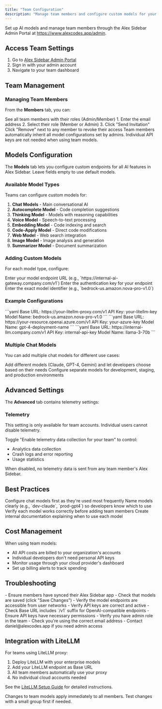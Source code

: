 ```yaml
---
title: "Team Configuration"
description: "Manage team members and configure custom models for your organization"
---
```


Set up AI models and manage team members through the Alex Sidebar Admin Portal at https://www.alexcodes.app/admin.

## Access Team Settings

1. Go to [Alex Sidebar Admin Portal](https://www.alexcodes.app/admin)
2. Sign in with your admin account
3. Navigate to your team dashboard

## Team Management

### Managing Team Members

From the **Members** tab, you can:

<Steps>
  <Step title="View Current Members">
    See all team members with their roles (Admin/Member)
  </Step>
  
  <Step title="Invite New Members">
    1. Enter the email address
    2. Select their role (Member or Admin)
    3. Click "Send Invitation"
  </Step>
  
  <Step title="Remove Members">
    Click "Remove" next to any member to revoke their access
  </Step>
</Steps>

<Note>
  Team members automatically inherit all model configurations set by admins. Individual API keys are not needed when using team models.
</Note>

## Models Configuration

The **Models** tab lets you configure custom endpoints for all AI features in Alex Sidebar. Leave fields empty to use default models.

### Available Model Types

Teams can configure custom models for:

1. **Chat Models** - Main conversational AI
2. **Autocomplete Model** - Code completion suggestions
3. **Thinking Model** - Models with reasoning capabilities
4. **Voice Model** - Speech-to-text processing
5. **Embedding Model** - Code indexing and search
6. **Code-Apply Model** - Direct code modifications
7. **Web Model** - Web search integration
8. **Image Model** - Image analysis and generation
9. **Summarizer Model** - Document summarization

### Adding Custom Models

For each model type, configure:

<Steps>
  <Step title="Set Base URL">
    Enter your model endpoint URL (e.g., `https://internal-ai-gateway.company.com/v1`)
  </Step>
  
  <Step title="Add API Key">
    Enter the authentication key for your endpoint
  </Step>
  
  <Step title="Specify Model Name">
    Enter the exact model identifier (e.g., `bedrock-us.amazon.nova-pro-v1.0`)
  </Step>
</Steps>

### Example Configurations

<Tabs>
  <Tab title="AWS Bedrock via LiteLLM">
    ```yaml
    Base URL: https://your-litellm-proxy.com/v1
    API Key: your-litellm-key
    Model Name: bedrock-us.amazon.nova-pro-v1.0
    ```
  </Tab>
  
  <Tab title="Azure OpenAI">
    ```yaml
    Base URL: https://your-resource.openai.azure.com/v1
    API Key: your-azure-key
    Model Name: gpt-4-deployment-name
    ```
  </Tab>
  
  <Tab title="Self-Hosted Models">
    ```yaml
    Base URL: https://internal-llm.company.com/v1
    API Key: internal-api-key
    Model Name: llama-3-70b
    ```
  </Tab>
</Tabs>

### Multiple Chat Models

You can add multiple chat models for different use cases:

<CardGroup cols={2}>
  <Card title="Model Variety">
    Add different models (Claude, GPT-4, Gemini) and let developers choose based on their needs
  </Card>
  
  <Card title="Environment Separation">
    Configure separate models for development, staging, and production environments
  </Card>
</CardGroup>

## Advanced Settings

The **Advanced** tab contains telemetry settings:

### Telemetry

<Warning>
  This setting is only available for team accounts. Individual users cannot disable telemetry.
</Warning>

Toggle "Enable telemetry data collection for your team" to control:
- Analytics data collection
- Crash logs and error reporting  
- Usage statistics

When disabled, no telemetry data is sent from any team member's Alex Sidebar.

## Best Practices

<Steps>
  <Step title="Start with Chat Models">
    Configure chat models first as they're used most frequently
  </Step>
  
  <Step title="Use Consistent Naming">
    Name models clearly (e.g., `dev-claude`, `prod-gpt4`) so developers know which to use
  </Step>
  
  <Step title="Test Before Deploying">
    Verify each model works correctly before adding team members
  </Step>
  
  <Step title="Document Model Purposes">
    Create internal documentation explaining when to use each model
  </Step>
</Steps>

## Cost Management

When using team models:
- All API costs are billed to your organization's accounts
- Individual developers don't need personal API keys
- Monitor usage through your cloud provider's dashboard
- Set up billing alerts to track spending

## Troubleshooting

<AccordionGroup>
  <Accordion title="Models not appearing for team members">
    - Ensure members have synced their Alex Sidebar app
    - Check that models are saved (click "Save Changes")
    - Verify the model endpoints are accessible from user networks
  </Accordion>
  
  <Accordion title="Authentication errors">
    - Verify API keys are correct and active
    - Check Base URL includes `/v1` suffix for OpenAI-compatible endpoints
    - Ensure API keys have necessary permissions
  </Accordion>
  
  <Accordion title="Can't access admin portal">
    - Verify you have admin role in the team
    - Check you're using the correct email address
    - Contact daniel@alexcodes.app if you need admin access
  </Accordion>
</AccordionGroup>

## Integration with LiteLLM

For teams using LiteLLM proxy:

1. Deploy LiteLLM with your enterprise models
2. Add your LiteLLM endpoint as Base URL
3. All team members automatically use your proxy
4. No individual cloud accounts needed

See the [LiteLLM Setup Guide](/configuration/litellm-setup) for detailed instructions.

<Note>
  Changes to team models apply immediately to all members. Test changes with a small group first if needed.
</Note>